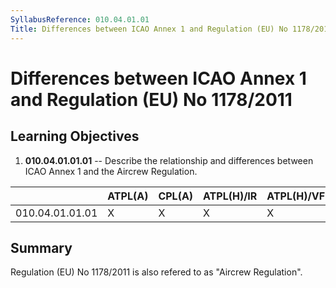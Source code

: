 ```yaml
---
SyllabusReference: 010.04.01.01
Title: Differences between ICAO Annex 1 and Regulation (EU) No 1178/2011
---
```


# Differences between ICAO Annex 1 and Regulation (EU) No 1178/2011

## Learning Objectives

1.  **010.04.01.01.01** -- Describe the relationship and differences between
    ICAO Annex 1 and the Aircrew Regulation.

|                 | ATPL(A) | CPL(A) | ATPL(H)/IR | ATPL(H)/VFR | CPL(H) | IR  | CBIR(A) |
| --------------- | ------- | ------ | ---------- | ----------- | ------ | --- | ------- |
| 010.04.01.01.01 | X       | X      | X          | X           | X      | X   |         |

## Summary

Regulation (EU) No 1178/2011 is also refered to as "Aircrew Regulation".
